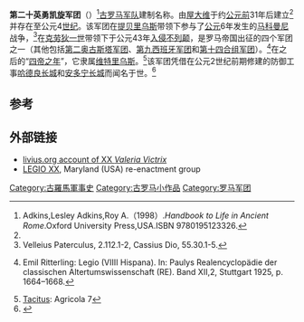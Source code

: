 {{noteTA
|G1=UK Places
}}
{{Infobox military unit
|unit_name=第二十英勇凯旋军团
|image=[[File:Roman_Empire_125_general_map-zh.png|300px]]
|caption=公元125年罗马帝国形势图
|dates= 约[[公元前|公元前]]31年至4[[世纪|世纪]]
|country= [[罗马帝国|罗马帝国]]
|type= [[罗马军团|罗马军团]] 
|role= 
|size= 
|garrison= [[威尔士|威尔士]]（公元55年-70年左右）<ref>{{Cite web |url=https://museum.wales/articles/2007-05-10/Roman-fortress-discovered-underneath-town-centre/ |title=Roman fortress discovered underneath town centre |accessdate=2018-08-27 |date=2007-05-10 |publisher=museum-wales}}</ref><br/>[[切斯特|切斯特]]（公元88年-200年左右）<ref name="lv"/>
|ceremonial_chief=
|nickname= 
|patron=
|motto=
|colors=
|march=
|mascot=[[野猪|野猪]]
|battles=[[罗马征服不列颠|罗马征服不列颠]]（公元43-84年）<br/>马科曼尼战争等
|notable_commanders=[[屋大维|屋大维]]等
|anniversaries=
}}

'''第二十英勇凯旋军团'''（{{lang-la|Legio XX Valeria Victrix}}）<ref>Adkins,Lesley Adkins,Roy A.（1998）.''Handbook to Life in Ancient Rome''.Oxford University Press,USA.ISBN 9780195123326.</ref>[[古罗马|古罗马]][[军队|军队]]建制名称。由[[屋大维|屋大维]]于约[[公元前|公元前]]31年后建立<ref name="lv"/>并存在至公元4[[世纪|世纪]]。该军团在[[提贝里乌斯|提贝里乌斯]]带领下参与了[[公元|公元]]6年发生的[[马科曼尼|马科曼尼]]战争，<ref>Velleius Paterculus, 2.112.1-2, Cassius Dio, 55.30.1-5.</ref>在[[克劳狄一世|克劳狄一世]]带领下于公元43年[[罗马征服不列颠|入侵不列颠]]，是罗马帝国出征的四个军团之一（其他包括[[第二奥古斯塔军团|第二奥古斯塔军团]]、[[第九“西班牙”军团|第九西班牙军团]]和[[第十四合组军团|第十四合组军团]]）。<ref>{{de}}Emil Ritterling: Legio (VIIII Hispana). In: Paulys Realencyclopädie der classischen Altertumswissenschaft (RE). Band XII,2, Stuttgart 1925, p. 1664–1668.</ref>在之后的“[[四帝之年|四帝之年]]”，它隶属[[维特里乌斯|维特里乌斯]]。<ref>[[塔西佗|Tacitus]]: Agricola 7</ref>该军团凭借在公元2世纪前期修建的防御工事[[哈德良长城|哈德良长城]]和[[安多宁长城|安多宁长城]]而闻名于世。<ref name="lv">{{Cite web |url=http://www.livius.org/le-lh/legio/xx_valeria_victrix.html |title= Legio XX Valeria Victrix. In: Livius.org |accessdate=2018-08-27 |author=Jona Lendering}}</ref>

== 参考 ==
{{reflist}}

==外部链接==
*[http://www.livius.org/le-lh/legio/xx_valeria_victrix.html livius.org account of XX ''Valeria Victrix'']
*[http://www.larp.com/legioxx/index.html LEGIO XX], Maryland (USA) re-enactment group
{{commonscat|Legio XX Valeria Victrix}}
{{古罗马小作品}}
{{模板:罗马军团}}
[[Category:古羅馬軍事史|Category:古羅馬軍事史]]
[[Category:古罗马小作品|Category:古罗马小作品]]
[[Category:罗马军团|Category:罗马军团]]